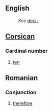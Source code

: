 ==English==
:''See'' [[deci-]]

==[[Corsican]]==
===Cardinal number===

#[[ten]]

==Romanian==
===Conjunction===

#[[therefore]]